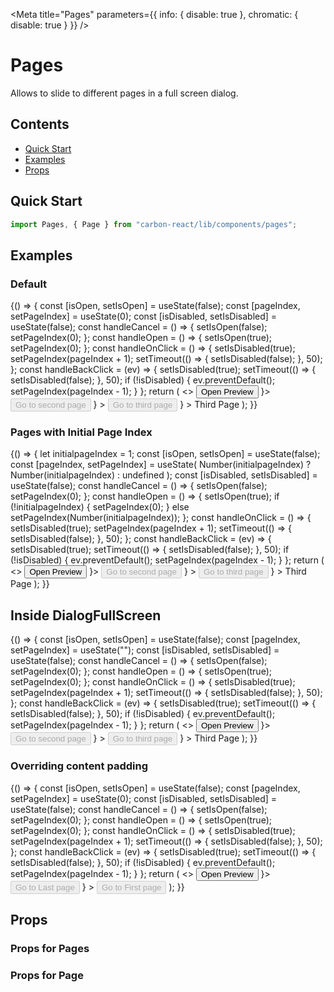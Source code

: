 

<Meta
  title="Pages"
  parameters={{ info: { disable: true }, chromatic: { disable: true } }}
/>

# Pages

Allows to slide to different pages in a full screen dialog.

## Contents

- [Quick Start](#quick-start)
- [Examples](#examples)
- [Props](#props)

## Quick Start

```javascript
import Pages, { Page } from "carbon-react/lib/components/pages";
```

## Examples

### Default

<Canvas>
  <Story name="default">
    {() => {
      const [isOpen, setIsOpen] = useState(false);
      const [pageIndex, setPageIndex] = useState(0);
      const [isDisabled, setIsDisabled] = useState(false);
      const handleCancel = () => {
        setIsOpen(false);
        setPageIndex(0);
      };
      const handleOpen = () => {
        setIsOpen(true);
        setPageIndex(0);
      };
      const handleOnClick = () => {
        setIsDisabled(true);
        setPageIndex(pageIndex + 1);
        setTimeout(() => {
          setIsDisabled(false);
        }, 50);
      };
      const handleBackClick = (ev) => {
        setIsDisabled(true);
        setTimeout(() => {
          setIsDisabled(false);
        }, 50);
        if (!isDisabled) {
          ev.preventDefault();
          setPageIndex(pageIndex - 1);
        }
      };
      return (
        <>
          <Button onClick={handleOpen}>Open Preview</Button>
          <DialogFullScreen pagesStyling open={isOpen} onCancel={handleCancel}>
            <Pages pageIndex={pageIndex}>
              <Page title={<Heading title="My First Page" />}>
                <Button onClick={handleOnClick} disabled={isDisabled}>
                  Go to second page
                </Button>
              </Page>
              <Page
                title={
                  <Heading title="My Second Page" backLink={handleBackClick} />
                }
              >
                <Button onClick={handleOnClick} disabled={isDisabled}>
                  Go to third page
                </Button>
              </Page>
              <Page
                title={
                  <Heading title="My Third Page" backLink={handleBackClick} />
                }
              >
                Third Page
              </Page>
            </Pages>
          </DialogFullScreen>
        </>
      );
    }}
  </Story>
</Canvas>

### Pages with Initial Page Index

<Canvas>
  <Story name="with Initial Page Index">
    {() => {
      let initialpageIndex = 1;
      const [isOpen, setIsOpen] = useState(false);
      const [pageIndex, setPageIndex] = useState(
        Number(initialpageIndex) ? Number(initialpageIndex) : undefined
      );
      const [isDisabled, setIsDisabled] = useState(false);
      const handleCancel = () => {
        setIsOpen(false);
        setPageIndex(0);
      };
      const handleOpen = () => {
        setIsOpen(true);
        if (!initialpageIndex) {
          setPageIndex(0);
        } else setPageIndex(Number(initialpageIndex));
      };
      const handleOnClick = () => {
        setIsDisabled(true);
        setPageIndex(pageIndex + 1);
        setTimeout(() => {
          setIsDisabled(false);
        }, 50);
      };
      const handleBackClick = (ev) => {
        setIsDisabled(true);
        setTimeout(() => {
          setIsDisabled(false);
        }, 50);
        if (!isDisabled) {
          ev.preventDefault();
          setPageIndex(pageIndex - 1);
        }
      };
      return (
        <>
          <Button onClick={handleOpen}>Open Preview</Button>
          <DialogFullScreen pagesStyling open={isOpen} onCancel={handleCancel}>
            <Pages initialpageIndex={initialpageIndex} pageIndex={pageIndex}>
              <Page title={<Heading title="My First Page" />}>
                <Button onClick={handleOnClick} disabled={isDisabled}>
                  Go to second page
                </Button>
              </Page>
              <Page
                title={
                  <Heading title="My Second Page" backLink={handleBackClick} />
                }
              >
                <Button onClick={handleOnClick} disabled={isDisabled}>
                  Go to third page
                </Button>
              </Page>
              <Page
                title={
                  <Heading title="My Third Page" backLink={handleBackClick} />
                }
              >
                Third Page
              </Page>
            </Pages>
          </DialogFullScreen>
        </>
      );
    }}
  </Story>
</Canvas>

## Inside DialogFullScreen

<Canvas>
  <Story name="inside DialogFullScreen">
    {() => {
      const [isOpen, setIsOpen] = useState(false);
      const [pageIndex, setPageIndex] = useState("");
      const [isDisabled, setIsDisabled] = useState(false);
      const handleCancel = () => {
        setIsOpen(false);
        setPageIndex(0);
      };
      const handleOpen = () => {
        setIsOpen(true);
        setPageIndex(0);
      };
      const handleOnClick = () => {
        setIsDisabled(true);
        setPageIndex(pageIndex + 1);
        setTimeout(() => {
          setIsDisabled(false);
        }, 50);
      };
      const handleBackClick = (ev) => {
        setIsDisabled(true);
        setTimeout(() => {
          setIsDisabled(false);
        }, 50);
        if (!isDisabled) {
          ev.preventDefault();
          setPageIndex(pageIndex - 1);
        }
      };
      return (
        <>
          <Button onClick={handleOpen}>Open Preview</Button>
          <DialogFullScreen pagesStyling open={isOpen} onCancel={handleCancel}>
            <Pages pageIndex={pageIndex}>
              <Page title={<Heading title="My First Page" />}>
                <Button onClick={handleOnClick} disabled={isDisabled}>
                  Go to second page
                </Button>
              </Page>
              <Page
                title={
                  <Heading title="My Second Page" backLink={handleBackClick} />
                }
              >
                <Button onClick={handleOnClick} disabled={isDisabled}>
                  Go to third page
                </Button>
              </Page>
              <Page
                title={
                  <Heading title="My Third Page" backLink={handleBackClick} />
                }
              >
                Third Page
              </Page>
            </Pages>
          </DialogFullScreen>
        </>
      );
    }}
  </Story>
</Canvas>

### Overriding content padding

<Canvas>
  <Story name="overriding content padding">
    {() => {
      const [isOpen, setIsOpen] = useState(false);
      const [pageIndex, setPageIndex] = useState(0);
      const [isDisabled, setIsDisabled] = useState(false);
      const handleCancel = () => {
        setIsOpen(false);
        setPageIndex(0);
      };
      const handleOpen = () => {
        setIsOpen(true);
        setPageIndex(0);
      };
      const handleOnClick = () => {
        setIsDisabled(true);
        setPageIndex(pageIndex + 1);
        setTimeout(() => {
          setIsDisabled(false);
        }, 50);
      };
      const handleBackClick = (ev) => {
        setIsDisabled(true);
        setTimeout(() => {
          setIsDisabled(false);
        }, 50);
        if (!isDisabled) {
          ev.preventDefault();
          setPageIndex(pageIndex - 1);
        }
      };
      return (
        <>
          <Button onClick={handleOpen}>Open Preview</Button>
          <DialogFullScreen pagesStyling open={isOpen} onCancel={handleCancel}>
            <Pages pageIndex={pageIndex}>
              <Page p={0} title={<Heading title="My First Page" />}>
                <Button onClick={handleOnClick} disabled={isDisabled}>
                  Go to Last page
                </Button>
              </Page>
              <Page
                p={0}
                title={
                  <Heading title="My Last Page" backLink={handleBackClick} />
                }
              >
                <Button onClick={handleBackClick} disabled={isDisabled}>
                  Go to First page
                </Button>
              </Page>
            </Pages>
          </DialogFullScreen>
        </>
      );
    }}
  </Story>
</Canvas>

## Props

### Props for Pages

<ArgsTable of={Pages} />

### Props for Page

<StyledSystemProps of={Page} padding noHeader />
